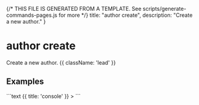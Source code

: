 {/* THIS FILE IS GENERATED FROM A TEMPLATE. See scripts/generate-commands-pages.js for more */}
    title: "author create",
    description: "Create a new author."
}

<div className='not-prose mb-5'>
    <Breadcrumbs pages={[
        { name: 'Commands', href: '/docs/commands', current: false },
        { name: 'author create', href: '/docs/commands/author-create', current: true },
    ]} />
</div>

# author create

Create a new author. {{ className: 'lead' }}



## Examples

<CodeGroup title="author create">
```text {{ title: 'console' }}
> 
```


</CodeGroup>
